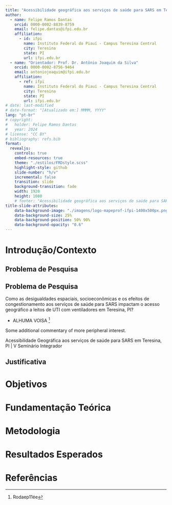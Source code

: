 ```yaml
---
title: "Acessibilidade geográfica aos serviços de saúde para SARS em Teresina, Piauí"
author: 
  - name: Felipe Ramos Dantas
    orcid: 0000-0002-8839-8759
    email: felipe.dantas@ifpi.edu.br
    affiliation:
      - id: ifpi
        name: Instituto Federal do Piauí - Campus Teresina Central
        city: Teresina
        state: PI
        url: ifpi.edu.br
  - name: "Orientador: Prof. Dr. Antônio Joaquim da Silva"
    orcid: 0000-0002-8756-9464
    email: antoniojoaquim@ifpi.edu.br
    affiliation:
      - ref: ifpi
        name: Instituto Federal do Piauí - Campus Teresina Central
        city: Teresina
        state: PI
        url: ifpi.edu.br
# date: last-modified
# date-format: "[Atualizado em:] MMMM, YYYY"
lang: "pt-br"
# copyright: 
#   holder: Felipe Ramos Dantas
#   year: 2024
# license: "CC BY"
# bibliography: refs.bib
format: 
  revealjs:
    controls: true
    embed-resources: true
    theme: "./estilos/FRDstyle.scss"
    highlight-style: github
    slide-number: "h/v"
    incremental: false
    transition: slide
    background-transition: fade
    width: 1920
    height: 1080
    # footer: "Acessibilidade geográfica aos serviços de saúde para SARS em Teresina, Piauí | 25 de setembro de 2024"
title-slide-attributes: 
    data-background-image: "./imagens/logo-mapeprof-ifpi-1400x500px.png"
    data-background-size: 25%
    data-background-position: 50% 90%
    data-background-opacity: "0.6"
---
```


# Introdução/Contexto {.center}

## Problema de Pesquisa

::: {.callout-note icon="false"}
## Problema de Pesquisa

Como as desigualdades espaciais, socioeconômicas e os efeitos de congestionamento aos serviços de saúde para SARS impactam o acesso geográfico a leitos de UTI com ventiladores em Teresina, PI?
:::

- ALHUMA VOISA ^[Rodaep11ée]

::: aside
Some additional commentary of more peripheral interest.
:::

::: footer
Acessibilidade Geográfica aos serviços de saúde para SARS em Teresina, PI | V Seminário Integrador
:::

## Justificativa

# Objetivos

# Fundamentação Teórica

# Metodologia

# Resultados Esperados

# Referências